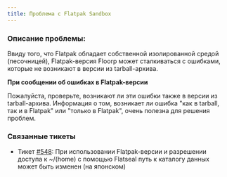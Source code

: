 ```yaml
---
title: Проблема с Flatpak Sandbox
---
```


### Описание проблемы:

Ввиду того, что Flatpak обладает собственной изолированной средой (песочницей), Flatpak-версия Floorp может сталкиваться с ошибками, которые не возникают в версии из tarball-архива.

**При сообщении об ошибках в Flatpak-версии**

Пожалуйста, проверьте, возникают ли эти ошибки также в версии из tarball-архива. Информация о том, возникает ли ошибка "как в tarball, так и в Flatpak" или "только в Flatpak", очень полезна для решения проблем.

### Связанные тикеты

- Тикет [#548](https://github.com/Floorp-Projects/Floorp/issues/548): При использовании Flatpak-версии и разрешении доступа к ~/(home) с помощью Flatseal путь к каталогу данных может быть изменен (на японском)
